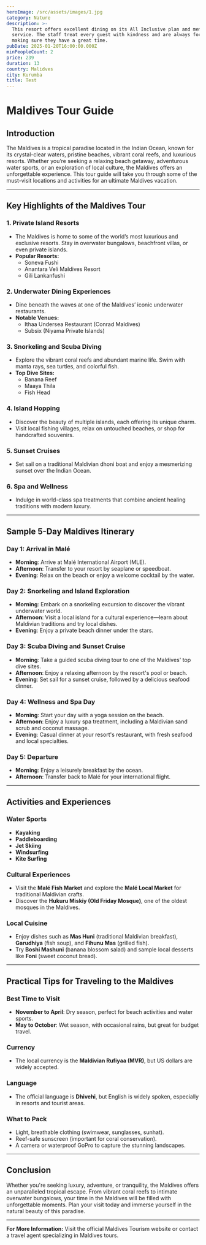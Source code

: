 ```yaml
---
heroImage: /src/assets/images/1.jpg
category: Nature
description: >-
  This resort offers excellent dining on its All Inclusive plan and memorable
  service. The staff treat every guest with kindness and are always focused on
  making sure they have a great time.
pubDate: 2025-01-20T16:00:00.000Z
minPeopleCount: 2
price: 239
duration: 13
country: Malidves
city: Kurumba
title: Test
---
```


# Maldives Tour Guide

## Introduction

The Maldives is a tropical paradise located in the Indian Ocean, known for its crystal-clear waters, pristine beaches, vibrant coral reefs, and luxurious resorts. Whether you’re seeking a relaxing beach getaway, adventurous water sports, or an exploration of local culture, the Maldives offers an unforgettable experience. This tour guide will take you through some of the must-visit locations and activities for an ultimate Maldives vacation.

---

## Key Highlights of the Maldives Tour

### 1. **Private Island Resorts**

- The Maldives is home to some of the world’s most luxurious and exclusive resorts. Stay in overwater bungalows, beachfront villas, or even private islands.
- **Popular Resorts:**
  - Soneva Fushi
  - Anantara Veli Maldives Resort
  - Gili Lankanfushi

### 2. **Underwater Dining Experiences**

- Dine beneath the waves at one of the Maldives’ iconic underwater restaurants.
- **Notable Venues:**
  - Ithaa Undersea Restaurant (Conrad Maldives)
  - Subsix (Niyama Private Islands)

### 3. **Snorkeling and Scuba Diving**

- Explore the vibrant coral reefs and abundant marine life. Swim with manta rays, sea turtles, and colorful fish.
- **Top Dive Sites:**
  - Banana Reef
  - Maaya Thila
  - Fish Head

### 4. **Island Hopping**

- Discover the beauty of multiple islands, each offering its unique charm.
- Visit local fishing villages, relax on untouched beaches, or shop for handcrafted souvenirs.

### 5. **Sunset Cruises**

- Set sail on a traditional Maldivian dhoni boat and enjoy a mesmerizing sunset over the Indian Ocean.

### 6. **Spa and Wellness**

- Indulge in world-class spa treatments that combine ancient healing traditions with modern luxury.

---

## Sample 5-Day Maldives Itinerary

### **Day 1: Arrival in Malé**

- **Morning**: Arrive at Malé International Airport (MLE).
- **Afternoon**: Transfer to your resort by seaplane or speedboat.
- **Evening**: Relax on the beach or enjoy a welcome cocktail by the water.

### **Day 2: Snorkeling and Island Exploration**

- **Morning**: Embark on a snorkeling excursion to discover the vibrant underwater world.
- **Afternoon**: Visit a local island for a cultural experience—learn about Maldivian traditions and try local dishes.
- **Evening**: Enjoy a private beach dinner under the stars.

### **Day 3: Scuba Diving and Sunset Cruise**

- **Morning**: Take a guided scuba diving tour to one of the Maldives' top dive sites.
- **Afternoon**: Enjoy a relaxing afternoon by the resort's pool or beach.
- **Evening**: Set sail for a sunset cruise, followed by a delicious seafood dinner.

### **Day 4: Wellness and Spa Day**

- **Morning**: Start your day with a yoga session on the beach.
- **Afternoon**: Enjoy a luxury spa treatment, including a Maldivian sand scrub and coconut massage.
- **Evening**: Casual dinner at your resort's restaurant, with fresh seafood and local specialties.

### **Day 5: Departure**

- **Morning**: Enjoy a leisurely breakfast by the ocean.
- **Afternoon**: Transfer back to Malé for your international flight.

---

## Activities and Experiences

### **Water Sports**

- **Kayaking**
- **Paddleboarding**
- **Jet Skiing**
- **Windsurfing**
- **Kite Surfing**

### **Cultural Experiences**

- Visit the **Malé Fish Market** and explore the **Malé Local Market** for traditional Maldivian crafts.
- Discover the **Hukuru Miskiy (Old Friday Mosque)**, one of the oldest mosques in the Maldives.

### **Local Cuisine**

- Enjoy dishes such as **Mas Huni** (traditional Maldivian breakfast), **Garudhiya** (fish soup), and **Fihunu Mas** (grilled fish).
- Try **Boshi Mashuni** (banana blossom salad) and sample local desserts like **Foni** (sweet coconut bread).

---

## Practical Tips for Traveling to the Maldives

### **Best Time to Visit**

- **November to April**: Dry season, perfect for beach activities and water sports.
- **May to October**: Wet season, with occasional rains, but great for budget travel.

### **Currency**

- The local currency is the **Maldivian Rufiyaa (MVR)**, but US dollars are widely accepted.

### **Language**

- The official language is **Dhivehi**, but English is widely spoken, especially in resorts and tourist areas.

### **What to Pack**

- Light, breathable clothing (swimwear, sunglasses, sunhat).
- Reef-safe sunscreen (important for coral conservation).
- A camera or waterproof GoPro to capture the stunning landscapes.

---

## Conclusion

Whether you're seeking luxury, adventure, or tranquility, the Maldives offers an unparalleled tropical escape. From vibrant coral reefs to intimate overwater bungalows, your time in the Maldives will be filled with unforgettable moments. Plan your visit today and immerse yourself in the natural beauty of this paradise.

---

**For More Information:**
Visit the official Maldives Tourism website or contact a travel agent specializing in Maldives tours.
